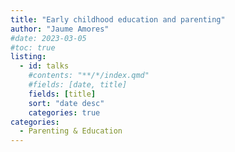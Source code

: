---
title: "Early childhood education and parenting"
author: "Jaume Amores"
#date: 2023-03-05
#toc: true
listing:
  - id: talks
    #contents: "**/*/index.qmd"
    #fields: [date, title]
    fields: [title]
    sort: "date desc"
    categories: true
categories:
  - Parenting & Education
---

